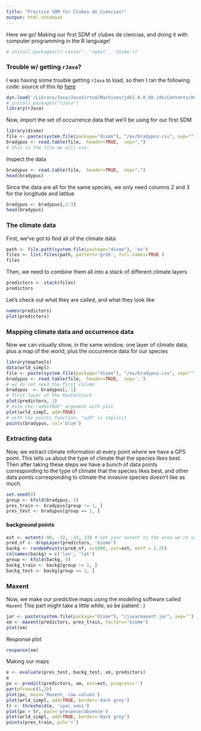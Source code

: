 ```yaml
---
title: "Practice SDM for Clubes de Ciencias!"
output: html_notebook
---
```


Here we go! Making our first SDM of clubes de ciencias, and doing it with computer programming in the R language!

```r
# install.packages(c('raster', 'rgdal', 'dismo'))
```

### Trouble w/ getting `rJava`?
I was having some trouble getting `rJava` to load, so then I ran the following code:
source of this tip [here](https://zhiyzuo.github.io/installation-rJava/)
```r
dyn.load('/Library/Java/JavaVirtualMachines/jdk1.8.0_60.jdk/Contents/Home/jre/lib/server/libjvm.dylib')
# install.packages("rJava")
library(rJava)
```


Now, import the set of occurrence data that we'll be using for our first SDM
```r
library(dismo)
file <- paste(system.file(package="dismo"), "/ex/bradypus.csv", sep="")
bradypus <- read.table(file,  header=TRUE,  sep=",")
# this is the file we will use:
```

Inspect the data
```r
bradypus <- read.table(file,  header=TRUE,  sep=",")
head(bradypus)
```

Since the data are all for the same species, we only need columns 2 and 3 for the longitude and latitue
```r
bradypus <- bradypus[,2:3]
head(bradypus)
```

### The climate data
First, we've got to find all of the climate data
```r
path <- file.path(system.file(package="dismo"), 'ex')
files <- list.files(path, pattern='grd$', full.names=TRUE )
files
```

Then, we need to combine them all into a stack of different climate layers
```r
predictors <- stack(files)
predictors
```
Let's check out what they are called, and what they look like
```r
names(predictors)
plot(predictors)
```

### Mapping climate data and occurrence data
Now we can visually show, in the same window, one layer of climate data, plus a map of the world, plus the occurrence data for our species
```r
library(maptools)
data(wrld_simpl)
file <- paste(system.file(package="dismo"), "/ex/bradypus.csv", sep="")
bradypus <- read.table(file,  header=TRUE,  sep=',')
# we do not need the first column
bradypus  <- bradypus[,-1]
# first layer of the RasterStack
plot(predictors, 1)
# note the "add=TRUE" argument with plot
plot(wrld_simpl, add=TRUE)
# with the points function, "add" is implicit
points(bradypus, col='blue')
```

### Extracting data
Now, we extract climate information at every point where we have a GPS point.  This tells us about the type of climate that the species likes best.  Then after taking these steps we have a bunch of data points corresponding to the type of climate that the species likes best, and other data points corresponding to climate the invasive species doesn't like as much.
```r
set.seed(0)
group <- kfold(bradypus, 5)
pres_train <- bradypus[group != 1, ]
pres_test <- bradypus[group == 1, ]
```

#### background points
```r
ext <- extent(-90, -32, -33, 23) # Set your extent to the area we're sampling background from
pred_nf <- dropLayer(predictors, 'biome')
backg <- randomPoints(pred_nf, n=1000, ext=ext, extf = 1.25)
colnames(backg) = c('lon', 'lat')
group <- kfold(backg, 5)
backg_train <- backg[group != 1, ]
backg_test <- backg[group == 1, ]
```

### Maxent
Now, we make our predictive maps using the modeling software called `Maxent`
This part might take a little while, so be patient : )
```r
jar <- paste(system.file(package="dismo"), "/java/maxent.jar", sep='')
xm <- maxent(predictors, pres_train, factors='biome')
plot(xm)
```

Response plot
```r
response(xm)
```

Making our maps
```r
e <- evaluate(pres_test, backg_test, xm, predictors)
e
px <- predict(predictors, xm, ext=ext, progress='')
par(mfrow=c(1,2))
plot(px, main='Maxent, raw values')
plot(wrld_simpl, add=TRUE, border='dark grey')
tr <- threshold(e, 'spec_sens')
plot(px > tr, main='presence/absence')
plot(wrld_simpl, add=TRUE, border='dark grey')
points(pres_train, pch='+')

```

